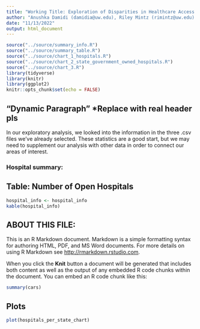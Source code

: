 ```yaml
---
title: "Working Title: Exploration of Disparities in Healthcare Access in the USA by Race and Location"
author: "Anushka Damidi (damidia@uw.edu), Riley Mintz (rimintz@uw.edu) & Max Stewart (mzs11@uw.edu)"
date: "11/13/2022"
output: html_document
---
```


```r
source("../source/summary_info.R")
source("../source/summary_table.R")
source("../source/chart_1_hospitals.R")
source("../source/chart_2_state_government_owned_hospitals.R")
source("../source/chart_3.R")
library(tidyverse)
library(knitr)
library(ggplot2)
knitr::opts_chunk$set(echo = FALSE)
```

## "Dynamic Paragraph" *Replace with real header pls
In our exploratory analysis, we looked into the information in the three .csv files we've already selected. These statistics are a good start, but we may need to supplement our analysis with other data in order to connect our areas of interest. 

### Hospital summary: 


## Table: Number of Open Hospitals 
```r
hospital_info <- hospital_info
kable(hospital_info)
```


## ABOUT THIS FILE: 

This is an R Markdown document. Markdown is a simple formatting syntax for authoring HTML, PDF, and MS Word documents. For more details on using R Markdown see <http://rmarkdown.rstudio.com>.

When you click the **Knit** button a document will be generated that includes both content as well as the output of any embedded R code chunks within the document. You can embed an R code chunk like this:

```r
summary(cars)
```

## Plots

```r
plot(hospitals_per_state_chart)
```
